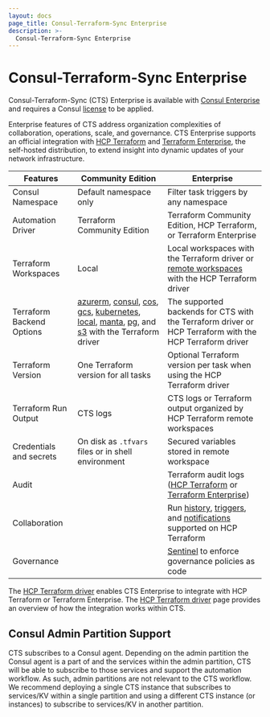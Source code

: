 ```yaml
---
layout: docs
page_title: Consul-Terraform-Sync Enterprise
description: >-
  Consul-Terraform-Sync Enterprise
---
```


# Consul-Terraform-Sync Enterprise

Consul-Terraform-Sync (CTS) Enterprise is available with [Consul Enterprise](https://www.hashicorp.com/products/consul) and requires a Consul [license](/consul/docs/nia/enterprise/license) to be applied.

Enterprise features of CTS address organization complexities of collaboration, operations, scale, and governance. CTS Enterprise supports an official integration with [HCP Terraform](https://cloud.hashicorp.com/products/terraform) and [Terraform Enterprise](/terraform/enterprise), the self-hosted distribution, to extend insight into dynamic updates of your network infrastructure.

| Features | Community Edition | Enterprise |
|----------|-------------|------------|
| Consul Namespace | Default namespace only | Filter task triggers by any namespace |
| Automation Driver | Terraform Community Edition | Terraform Community Edition, HCP Terraform, or Terraform Enterprise |
| Terraform Workspaces | Local | Local workspaces with the Terraform driver or [remote workspaces](/terraform/cloud-docs/workspaces) with the HCP Terraform driver |
| Terraform Backend Options | [azurerm](/terraform/language/settings/backends/azurerm), [consul](/terraform/language/settings/backends/consul), [cos](/terraform/language/settings/backends/cos), [gcs](/terraform/language/settings/backends/gcs), [kubernetes](/terraform/language/settings/backends/kubernetes), [local](/terraform/language/settings/backends/local), [manta](/terraform/language/v1.2.x/settings/backends/manta), [pg](/terraform/language/settings/backends/pg), and [s3](/terraform/language/settings/backends/s3) with the Terraform driver | The supported backends for CTS with the Terraform driver or HCP Terraform with the HCP Terraform driver |
| Terraform Version | One Terraform version for all tasks | Optional Terraform version per task when using the HCP Terraform driver |
| Terraform Run Output | CTS logs | CTS logs or Terraform output organized by HCP Terraform remote workspaces |
| Credentials and secrets | On disk as `.tfvars` files or in shell environment | Secured variables stored in remote workspace |
| Audit | | Terraform audit logs ([HCP Terraform](/terraform/cloud-docs/api-docs/audit-trails) or [Terraform Enterprise](/terraform/enterprise/admin/infrastructure/logging)) |
| Collaboration | | Run [history](/terraform/cloud-docs/run/manage), [triggers](/terraform/cloud-docs/workspaces/settings/run-triggers), and [notifications](/terraform/cloud-docs/workspaces/settings/notifications) supported on HCP Terraform |
| Governance | | [Sentinel](/terraform/cloud-docs/policy-enforcement) to enforce governance policies as code |

The [HCP Terraform driver](/consul/docs/nia/configuration#terraform-cloud-driver) enables CTS Enterprise to integrate with HCP Terraform or Terraform Enterprise. The [HCP Terraform driver](/consul/docs/nia/network-drivers/terraform-cloud) page provides an overview of how the integration works within CTS.

## Consul Admin Partition Support
CTS subscribes to a Consul agent. Depending on the admin partition the Consul agent is a part of and the services within the admin partition, CTS will be able to subscribe to those services and support the automation workflow. As such, admin partitions are not relevant to the CTS workflow. We recommend deploying a single CTS instance that subscribes to services/KV within a single partition and using a different CTS instance (or instances) to subscribe to services/KV in another partition.
